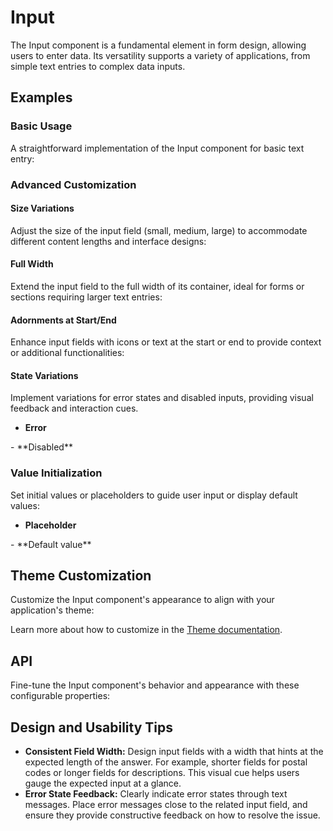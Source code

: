 
<Meta of={InputStories} />

# Input
The Input component is a fundamental element in form design, allowing users to enter data.
Its versatility supports a variety of applications, from simple text entries to complex data inputs.
## Examples
### Basic Usage
A straightforward implementation of the Input component for basic text entry:
<ToggleCanvas of={InputStories.Basic} storybook="components-form-input--basic" />

### Advanced Customization
#### Size Variations
Adjust the size of the input field (small, medium, large) to accommodate different content lengths and interface designs:
<ToggleCanvas of={InputStories.Sizes} storybook="components-form-input--sizes" />

#### Full Width
Extend the input field to the full width of its container, ideal for forms or sections requiring larger text entries:
<ToggleCanvas of={InputStories.FullWidth} storybook="components-form-input--full-width" />

#### Adornments at Start/End
Enhance input fields with icons or text at the start or end to provide context or additional functionalities:
<ToggleCanvas of={InputStories.StartEndAdorment} storybook="components-form-input--start-end-adorment" />

#### State Variations
Implement variations for error states and disabled inputs, providing visual feedback and interaction cues.

- **Error**
<ToggleCanvas of={InputStories.Error} storybook="components-form-input--error" />
- **Disabled**
<ToggleCanvas of={InputStories.Disabled} storybook="components-form-input--disabled" />

### Value Initialization
Set initial values or placeholders to guide user input or display default values:
- **Placeholder**
<ToggleCanvas of={InputStories.Placeholder} storybook="components-form-input--placeholder" />
- **Default value**
<ToggleCanvas of={InputStories.DefaultValue} storybook="components-form-input--default-value" />

## Theme Customization
Customize the Input component's appearance to align with your application's theme:
<ThemeRender theme={inputTheme} />

Learn more about how to customize in the [Theme documentation](/docs/theme/getting-started).

## API
Fine-tune the Input component's behavior and appearance with these configurable properties:
<PropsTable name="Input" />

## Design and Usability Tips

- **Consistent Field Width:** Design input fields with a width that hints at the expected length of the answer. For example, shorter fields for postal codes or longer fields for descriptions. This visual cue helps users gauge the expected input at a glance.
- **Error State Feedback:** Clearly indicate error states through text messages. Place error messages close to the related input field, and ensure they provide constructive feedback on how to resolve the issue.

